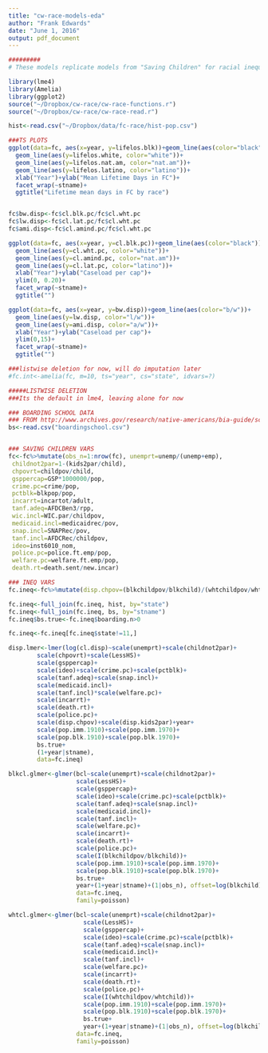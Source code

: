 ```yaml
---
title: "cw-race-models-eda"
author: "Frank Edwards"
date: "June 1, 2016"
output: pdf_document
---
```


```r
#########
# These models replicate models from "Saving Children" for racial inequalities. Expanding to Nat. Am., Latino and working through separate outcomes (i.e LOS, Nplacement, placement setting, casegoal) at the individual level is the next step

library(lme4)
library(Amelia)
library(ggplot2)
source("~/Dropbox/cw-race/cw-race-functions.r")
source("~/Dropbox/cw-race/cw-race-read.r")

hist<-read.csv("~/Dropbox/data/fc-race/hist-pop.csv")

###TS PLOTS
ggplot(data=fc, aes(x=year, y=lifelos.blk))+geom_line(aes(color="black"))+
  geom_line(aes(y=lifelos.white, color="white"))+
  geom_line(aes(y=lifelos.nat.am, color="nat.am"))+
  geom_line(aes(y=lifelos.latino, color="latino"))+
  xlab("Year")+ylab("Mean Lifetime Days in FC")+
  facet_wrap(~stname)+
  ggtitle("Lifetime mean days in FC by race")


fc$bw.disp<-fc$cl.blk.pc/fc$cl.wht.pc
fc$lw.disp<-fc$cl.lat.pc/fc$cl.wht.pc
fc$ami.disp<-fc$cl.amind.pc/fc$cl.wht.pc

ggplot(data=fc, aes(x=year, y=cl.blk.pc))+geom_line(aes(color="black"))+
  geom_line(aes(y=cl.wht.pc, color="white"))+
  geom_line(aes(y=cl.amind.pc, color="nat.am"))+
  geom_line(aes(y=cl.lat.pc, color="latino"))+
  xlab("Year")+ylab("Caseload per cap")+
  ylim(0, 0.20)+
  facet_wrap(~stname)+
  ggtitle("")

ggplot(data=fc, aes(x=year, y=bw.disp))+geom_line(aes(color="b/w"))+
  geom_line(aes(y=lw.disp, color="l/w"))+
  geom_line(aes(y=ami.disp, color="a/w"))+
  xlab("Year")+ylab("Caseload per cap")+
  ylim(0,15)+
  facet_wrap(~stname)+
  ggtitle("")

###listwise deletion for now, will do imputation later
#fc.int<-amelia(fc, m=10, ts="year", cs="state", idvars=?)

#####LISTWISE DELETION
###Its the default in lme4, leaving alone for now

### BOARDING SCHOOL DATA
### FROM http://www.archives.gov/research/native-americans/bia-guide/schools.html
bs<-read.csv("boardingschool.csv")


### SAVING CHILDREN VARS
fc<-fc%>%mutate(obs_n=1:nrow(fc), unemprt=unemp/(unemp+emp),
 childnot2par=1-(kids2par/child),
 chpovrt=childpov/child, 
 gsppercap=GSP*1000000/pop,
 crime.pc=crime/pop,
 pctblk=blkpop/pop,
 incarrt=incartot/adult,
 tanf.adeq=AFDCBen3/rpp,
 wic.incl=WIC.par/childpov,
 medicaid.incl=medicaidrec/pov,
 snap.incl=SNAPRec/pov,
 tanf.incl=AFDCRec/childpov,
 ideo=inst6010_nom,
 police.pc=police.ft.emp/pop,
 welfare.pc=welfare.ft.emp/pop,
 death.rt=death.sent/new.incar)

### INEQ VARS
fc.ineq<-fc%>%mutate(disp.chpov=(blkchildpov/blkchild)/(whtchildpov/whtchild), disp.kids2par=(bkidskincare/blkchild)/(wkidskincare/whtchild), year=year-2002)

fc.ineq<-full_join(fc.ineq, hist, by="state")
fc.ineq<-full_join(fc.ineq, bs, by="stname")
fc.ineq$bs.true<-fc.ineq$boarding.n>0

fc.ineq<-fc.ineq[fc.ineq$state!=11,]

disp.lmer<-lmer(log(cl.disp)~scale(unemprt)+scale(childnot2par)+
        scale(chpovrt)+scale(LessHS)+
        scale(gsppercap)+
        scale(ideo)+scale(crime.pc)+scale(pctblk)+
        scale(tanf.adeq)+scale(snap.incl)+
        scale(medicaid.incl)+
        scale(tanf.incl)*scale(welfare.pc)+
        scale(incarrt)+
        scale(death.rt)+
        scale(police.pc)+
        scale(disp.chpov)+scale(disp.kids2par)+year+
        scale(pop.imm.1910)+scale(pop.imm.1970)+
        scale(pop.blk.1910)+scale(pop.blk.1970)+
        bs.true+
        (1+year|stname), 
        data=fc.ineq)

blkcl.glmer<-glmer(bcl~scale(unemprt)+scale(childnot2par)+
                   scale(LessHS)+
                   scale(gsppercap)+
                   scale(ideo)+scale(crime.pc)+scale(pctblk)+
                   scale(tanf.adeq)+scale(snap.incl)+
                   scale(medicaid.incl)+
                   scale(tanf.incl)+
                   scale(welfare.pc)+
                   scale(incarrt)+
                   scale(death.rt)+
                   scale(police.pc)+
                   scale(I(blkchildpov/blkchild))+
                   scale(pop.imm.1910)+scale(pop.imm.1970)+
                   scale(pop.blk.1910)+scale(pop.blk.1970)+
                   bs.true+
                   year+(1+year|stname)+(1|obs_n), offset=log(blkchild),  
                   data=fc.ineq,
                   family=poisson)

whtcl.glmer<-glmer(bcl~scale(unemprt)+scale(childnot2par)+
                     scale(LessHS)+
                     scale(gsppercap)+
                     scale(ideo)+scale(crime.pc)+scale(pctblk)+
                     scale(tanf.adeq)+scale(snap.incl)+
                     scale(medicaid.incl)+
                     scale(tanf.incl)+
                     scale(welfare.pc)+
                     scale(incarrt)+
                     scale(death.rt)+
                     scale(police.pc)+
                     scale(I(whtchildpov/whtchild))+
                     scale(pop.imm.1910)+scale(pop.imm.1970)+
                     scale(pop.blk.1910)+scale(pop.blk.1970)+
                     bs.true+
                     year+(1+year|stname)+(1|obs_n), offset=log(blkchild),  
                   data=fc.ineq,
                   family=poisson)

```